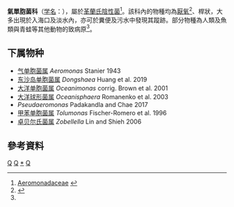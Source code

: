 {{Automatic Taxobox
| taxon = Aeromonadaceae
| authority = Colwell et al., 1986
| image = Aeromonas hydrophila.jpg
| image_caption = ''Aeromonas hydrophila''
| type genus = 气单胞菌属 ''Aeromonas''
| type genus authority =  Stanier, 1943
| subdivision_ranks =  屬
| subdivision = 见正文
}}

'''氣單胞菌科'''（[[学名|学名]]：{{lang|la|''Aeromonadaceae''}}），屬於[[革蘭氏陰性菌|革蘭氏陰性菌]]<ref>[http://www.bacterio.cict.fr/a/aeromonadaceae.html Aeromonadaceae] {{webarchive|url=https://web.archive.org/web/20091126035802/http://www.bacterio.cict.fr/a/aeromonadaceae.html |date=2009-11-26 }}</ref>。該科內的物種均為[[厭氧生物|厭氧]]<ref name=BergeyGamma>{{cite book|series=Bergey's Manual of Systematic Bacteriology|volume=2C|title=The Proteobacteria|editor=George M. Garrity|author1=Don J. Brenner|author2=Noel R. Krieg|author3=James T. Staley|publisher=Springer|location=New York|edition=2nd|isbn=978-0-387-24145-6|pages=1388|url=http://www.springer.com/life+sciences/book/978-0-387-24145-6|date=July 26, 2005|origyear=1984(Williams & Wilkins)|id=British Library no. GBA561951|access-date=2016-07-07|archive-date=2015-02-19|archive-url=https://web.archive.org/web/20150219174039/http://www.springer.com/life+sciences/book/978-0-387-24145-6|dead-url=no}}</ref>、桿狀，大多出現於入海口及淡水內，亦可於糞便及污水中發現其蹤跡。部分物種為人類及魚類與青蛙等其他動物的致病原<ref name=BergeyGamma />。

==下属物种==
* [[气单胞菌属|气单胞菌属]] ''Aeromonas'' Stanier 1943
* [[东沙岛单胞菌属|东沙岛单胞菌属]] ''Dongshaea'' Huang et al. 2019
* [[大洋单胞菌属|大洋单胞菌属]] ''Oceanimonas'' corrig. Brown et al. 2001
* [[大洋球形菌属|大洋球形菌属]] ''Oceanisphaera'' Romanenko et al. 2003
* ''Pseudaeromonas'' Padakandla and Chae 2017
* [[甲苯单胞菌属|甲苯单胞菌属]] ''Tolumonas'' Fischer-Romero et al. 1996
* [[卓贝尔氏菌属|卓贝尔氏菌属]] ''Zobellella'' Lin and Shieh 2006

==參考資料==
{{Reflist}}
{{Taxonbar}}
[[Category:Γ-變形菌|Q]]
[[Category:革兰氏阴性菌|Q]]
[[Category:气单胞菌科|*]]
[[Category:_1986年描述的分类群|Q]]